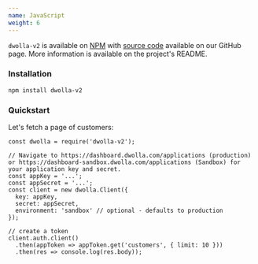 ```yaml
---
name: JavaScript
weight: 6
---
```


`dwolla-v2` is available on [NPM](https://www.npmjs.com/package/dwolla-v2) with [source code](https://github.com/Dwolla/dwolla-v2-node) available on our GitHub page. More information is available on the project's README.

### Installation

```bashnoselect
npm install dwolla-v2
```

### Quickstart

Let's fetch a page of customers:

```javascriptnoselect
const dwolla = require('dwolla-v2');

// Navigate to https://dashboard.dwolla.com/applications (production) or https://dashboard-sandbox.dwolla.com/applications (Sandbox) for your application key and secret.
const appKey = '...';
const appSecret = '...';
const client = new dwolla.Client({
  key: appKey,
  secret: appSecret,
  environment: 'sandbox' // optional - defaults to production
});

// create a token
client.auth.client()
  .then(appToken => appToken.get('customers', { limit: 10 }))
  .then(res => console.log(res.body));
```
